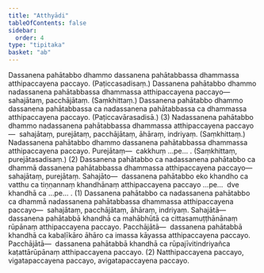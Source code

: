 ```yaml
---
title: "Atthyādi"
tableOfContents: false
sidebar:
  order: 4
type: "tipitaka"
basket: "ab"
---
```



<DynamicBreadcrumb />

<Division number="27">

<Paragraph number="4119">
Dassanena pahātabbo dhammo dassanena pahātabbassa dhammassa atthipaccayena paccayo. (Paṭiccasadisaṃ.) Dassanena pahātabbo dhammo nadassanena pahātabbassa dhammassa atthipaccayena paccayo—  sahajātaṃ, pacchājātaṃ. (Saṃkhittaṃ.) Dassanena pahātabbo dhammo dassanena pahātabbassa ca nadassanena pahātabbassa ca dhammassa atthipaccayena paccayo. (Paṭiccavārasadisā.) (3)
</Paragraph>

<Paragraph number="4120">
Nadassanena pahātabbo dhammo nadassanena pahātabbassa dhammassa atthipaccayena paccayo—  sahajātaṃ, purejātaṃ, pacchājātaṃ, āhāraṃ, indriyaṃ. (Saṃkhittaṃ.) Nadassanena pahātabbo dhammo dassanena pahātabbassa dhammassa atthipaccayena paccayo. <Emphasis>Purejātaṃ</Emphasis>—  cakkhuṃ …pe… . (Saṃkhittaṃ, purejātasadisaṃ.) (2)
</Paragraph>

</Division>
<Division number="28">

<Paragraph number="4121">
Dassanena pahātabbo ca nadassanena pahātabbo ca dhammā dassanena pahātabbassa dhammassa atthipaccayena paccayo—  sahajātaṃ, purejātaṃ. <Emphasis>Sahajāto</Emphasis>—  dassanena pahātabbo eko khandho ca vatthu ca tiṇṇannaṃ khandhānaṃ atthipaccayena paccayo …pe…  dve khandhā ca …pe… . (1)
</Paragraph>

<Paragraph number="4122">
Dassanena pahātabbo ca nadassanena pahātabbo ca dhammā nadassanena pahātabbassa dhammassa atthipaccayena paccayo—  sahajātaṃ, pacchājātaṃ, āhāraṃ, indriyaṃ. <Emphasis>Sahajātā</Emphasis>—  dassanena pahātabbā khandhā ca mahābhūtā ca cittasamuṭṭhānānaṃ rūpānaṃ atthipaccayena paccayo. <Emphasis>Pacchājātā</Emphasis>—  dassanena pahātabbā khandhā ca kabaḷīkāro āhāro ca imassa kāyassa atthipaccayena paccayo. <Emphasis>Pacchājātā</Emphasis>—  dassanena pahātabbā khandhā ca rūpajīvitindriyañca kaṭattārūpānaṃ atthipaccayena paccayo. (2)
</Paragraph>

<Paragraph number="4123">
Natthipaccayena paccayo, vigatapaccayena paccayo, avigatapaccayena paccayo.
</Paragraph>
</Division>